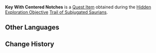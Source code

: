 {{Item Infobox
|id           = 120885
|image        = Item Black Key.png
|type         = Quest Items
|quality      = 0
|description  = A key to a Saurian Cart with notched patterns that are right smack in the key's center. Although they call these "Saurian carts," what usually happens is that the Saurian will pull the cart while someone sits on it.
|source1      = [[Trail of Subjugated Saurians]]
}}
'''Key With Centered Notches''' is a [[Quest Item]] obtained during the [[Hidden Exploration Objective]] [[Trail of Subjugated Saurians]].
<!--
==Location==
<gallery>

</gallery>
-->
==Other Languages==
{{Other Languages|default_hidden=1
|en      = Key With Centered Notches
|zhs     = 豁口在中的钥匙
|zhs_rm  = 
|zht     = 豁口在中的鑰匙
|zht_rm  = 
|ja      = 真ん中にギザギザがある鍵
|ja_rm   = Mannaka ni Gizagiza ga Aru Kagi
|ko      = 구멍이 가운데에 있는 열쇠
|es      = Llave con dientes en el centro
|fr      = Clé à encoches centrales
|ru      = Ключ с насечками по центру
|th      = กุญแจที่มีรอยอยู่ตรงกลาง
|th_rm   = 
|vi      = Chìa Khóa Có Khe Hở Ở Giữa
|de      = Schlüssel mit mittlerer Kerbe
|id      = Kunci dengan Celah di Tengah
|pt      = Chave com Entalhes Centrais
|tr      = Orta Çentikleri Olan Anahtar
|it      = Chiave con intagli centrali
}}

==Change History==
{{Change History|5.0}}